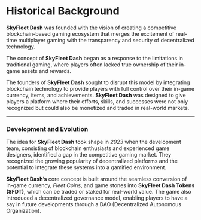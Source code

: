 # Historical Background

**SkyFleet Dash** was founded with the vision of creating a competitive blockchain-based gaming ecosystem that merges the excitement of real-time multiplayer gaming with the transparency and security of decentralized technology. 

The concept of **SkyFleet Dash** began as a response to the limitations in traditional gaming, where players often lacked true ownership of their in-game assets and rewards.

The founders of **SkyFleet Dash** sought to disrupt this model by integrating blockchain technology to provide players with full control over their in-game currency, items, and achievements. **SkyFleet Dash** was designed to give players a platform where their efforts, skills, and successes were not only recognized but could also be monetized and traded in real-world markets.

---

### **Development and Evolution**

The idea for **SkyFleet Dash** took shape in *2023* when the development team, consisting of blockchain enthusiasts and experienced game designers, identified a gap in the competitive gaming market. They recognized the growing popularity of decentralized platforms and the potential to integrate these systems into a gamified environment.

**SkyFleet Dash’s** core concept is built around the seamless conversion of in-game currency, *Fleet Coins*, and game stones into **SkyFleet Dash Tokens (SFDT)**, which can be traded or staked for real-world value. The game also introduced a decentralized governance model, enabling players to have a say in future developments through a DAO (Decentralized Autonomous Organization).
